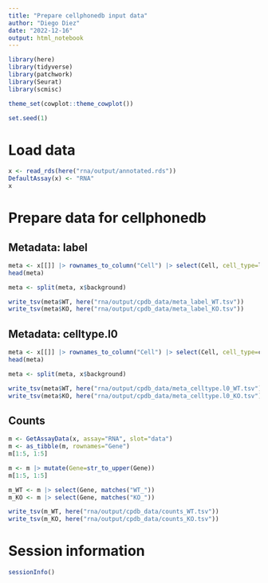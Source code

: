 ```yaml
---
title: "Prepare cellphonedb input data"
author: "Diego Diez"
date: "2022-12-16"
output: html_notebook
---
```


```r
library(here)
library(tidyverse)
library(patchwork)
library(Seurat)
library(scmisc)

theme_set(cowplot::theme_cowplot())

set.seed(1)
```

# Load data

```r
x <- read_rds(here("rna/output/annotated.rds"))
DefaultAssay(x) <- "RNA"
x
```

# Prepare data for cellphonedb

## Metadata: label

```r
meta <- x[[]] |> rownames_to_column("Cell") |> select(Cell, cell_type=label)
head(meta)
```

```r
meta <- split(meta, x$background)
```

```r
write_tsv(meta$WT, here("rna/output/cpdb_data/meta_label_WT.tsv"))
write_tsv(meta$KO, here("rna/output/cpdb_data/meta_label_KO.tsv"))
```

## Metadata: celltype.l0

```r
meta <- x[[]] |> rownames_to_column("Cell") |> select(Cell, cell_type=celltype.l0)
head(meta)
```

```r
meta <- split(meta, x$background)
```

```r
write_tsv(meta$WT, here("rna/output/cpdb_data/meta_celltype.l0_WT.tsv"))
write_tsv(meta$KO, here("rna/output/cpdb_data/meta_celltype.l0_KO.tsv"))
```

## Counts

```r
m <- GetAssayData(x, assay="RNA", slot="data")
m <- as_tibble(m, rownames="Gene")
m[1:5, 1:5]
```

```r
m <- m |> mutate(Gene=str_to_upper(Gene))
m[1:5, 1:5]
```

```r
m_WT <- m |> select(Gene, matches("WT_"))
m_KO <- m |> select(Gene, matches("KO_"))
```

```r
write_tsv(m_WT, here("rna/output/cpdb_data/counts_WT.tsv"))
write_tsv(m_KO, here("rna/output/cpdb_data/counts_KO.tsv"))
```

# Session information

```r
sessionInfo()
```
